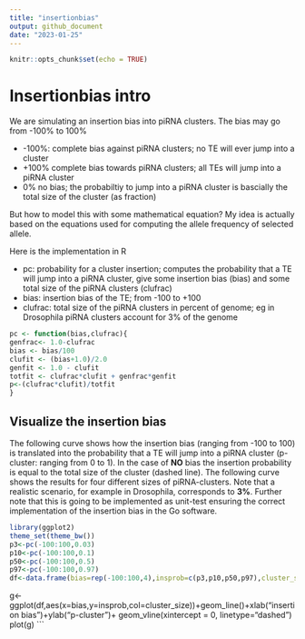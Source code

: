 ```yaml
---
title: "insertionbias"
output: github_document
date: "2023-01-25"
---
```


```r
knitr::opts_chunk$set(echo = TRUE)
```

# Insertionbias intro

We are simulating an insertion bias into piRNA clusters. The bias may go from -100% to 100%

 * -100%: complete bias against piRNA clusters; no TE will ever jump into a cluster
 * +100% complete bias towards piRNA clusters; all TEs will jump into a piRNA cluster
 * 0% no bias; the probabiltiy to jump into a piRNA cluster is bascially the total size of the cluster (as fraction)
 
 But how to model this with some mathematical equation? My idea is actually based on the equations used for computing the allele frequency of selected allele.
 
 Here is the implementation in R
 
  * pc: probability for a cluster insertion; computes the probability that a TE will jump into a piRNA cluster, give some insertion bias (bias) and some total size of the piRNA clusters (clufrac)
  * bias: insertion bias of the TE; from -100 to +100
  * clufrac: total size of the piRNA clusters in percent of genome; eg in Drosophila piRNA clusters account for 3% of the genome
 
 ```r
pc <- function(bias,clufrac){
genfrac<- 1.0-clufrac
bias <- bias/100
clufit <- (bias+1.0)/2.0
genfit <- 1.0 - clufit
totfit <- clufrac*clufit + genfrac*genfit
p<-(clufrac*clufit)/totfit
}
```

## Visualize the insertion bias

The following curve shows how the insertion bias (ranging from -100 to 100) is translated into the probability that a TE will jump into a piRNA cluster (p-cluster: ranging from 0 to 1). In the case of **NO** bias the insertion probability is equal to the total size of the cluster (dashed line). The following curve shows the results for four different sizes of piRNA-clusters. Note that a realistic scenario, for example in Drosophila, corresponds to **3%**. Further note that this is going to be implemented as unit-test ensuring the correct implementation of the insertion bias in the Go software.

 ```r
library(ggplot2)
theme_set(theme_bw())
p3<-pc(-100:100,0.03)
p10<-pc(-100:100,0.1)
p50<-pc(-100:100,0.5)
p97<-pc(-100:100,0.97)
df<-data.frame(bias=rep(-100:100,4),insprob=c(p3,p10,p50,p97),cluster_size=c(rep("3%",201),rep("10%",201),rep("50%",201),rep("97%",201)))
```

 
g<-ggplot(df,aes(x=bias,y=insprob,col=cluster_size))+geom_line()+xlab("insertion bias")+ylab("p-cluster")+
geom_vline(xintercept = 0, linetype="dashed")
plot(g)
```

 

